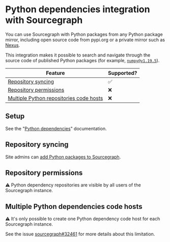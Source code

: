 # Python dependencies integration with Sourcegraph

You can use Sourcegraph with Python packages from any Python package mirror, including open source code from pypi.org or a private mirror such as [Nexus](https://www.sonatype.com/products/nexus-repository).

This integration makes it possible to search and navigate through the source code of published Python packages (for example, [`numpy@v1.19.5`](https://sourcegraph.com/python/numpy@v1.19.5)).

Feature | Supported?
------- | ----------
[Repository syncing](#repository-syncing) | ✅
[Repository permissions](#repository-permissions) | ❌
[Multiple Python repositories code hosts](#multiple-python-dependencies-code-hosts) | ❌

## Setup

See the "[Python dependencies](/admin/external_service/python)" documentation.

## Repository syncing

Site admins can [add Python packages to Sourcegraph](/admin/external_service/python#repository-syncing).

## Repository permissions

⚠️ Python dependency repositories are visible by all users of the Sourcegraph instance.

## Multiple Python dependencies code hosts

⚠️ It's only possible to create one Python dependency code host for each Sourcegraph instance.

See the issue [sourcegraph#32461](https://github.com/sourcegraph/sourcegraph/issues/32461) for more details about this limitation.
